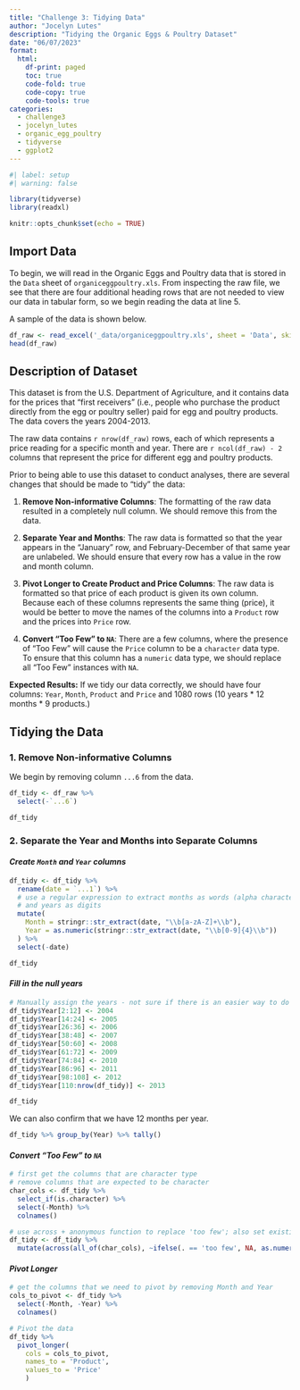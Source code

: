 ```yaml
---
title: "Challenge 3: Tidying Data"
author: "Jocelyn Lutes"
description: "Tidying the Organic Eggs & Poultry Dataset"
date: "06/07/2023"
format:
  html:
    df-print: paged
    toc: true
    code-fold: true
    code-copy: true
    code-tools: true
categories:
  - challenge3
  - jocelyn_lutes
  - organic_egg_poultry
  - tidyverse
  - ggplot2
---
```


```r
#| label: setup
#| warning: false

library(tidyverse)
library(readxl)

knitr::opts_chunk$set(echo = TRUE)
```

## Import Data

To begin, we will read in the Organic Eggs and Poultry data that is stored in the `Data` sheet of `organiceggpoultry.xls`. From inspecting the raw file, we see that there are four additional heading rows that are not needed to view our data in tabular form, so we begin reading the data at line 5. 

A sample of the data is shown below.

``` r
df_raw <- read_excel('_data/organiceggpoultry.xls', sheet = 'Data', skip = 4)
head(df_raw)
```

## Description of Dataset

This dataset is from the U.S. Department of Agriculture, and it contains data for the prices that "first receivers" (i.e., people who purchase the product directly from the egg or poultry seller) paid for egg and poultry products. The data covers the years 2004-2013. 

The raw data contains `r nrow(df_raw)` rows, each of which represents a price reading for a specific month and year. There are `r ncol(df_raw) - 2` columns that represent the price for different egg and poultry products.

Prior to being able to use this dataset to conduct analyses, there are several changes that should be made to "tidy" the data:

1. **Remove Non-informative Columns**: The formatting of the raw data resulted in a completely null column. We should remove this from the data.

2. **Separate Year and Months**: The raw data is formatted so that the year appears in the "January" row, and February-December of that same year are unlabeled. We should ensure that every row has a value in the row and month column.

3. **Pivot Longer to Create Product and Price Columns**: The raw data is formatted so that price of each product is given its own column. Because each of these columns represents the same thing (price), it would be better to move the names of the columns into a `Product` row and the prices into `Price` row. 

4. **Convert "Too Few" to `NA`**: There are a few columns, where the presence of "Too Few" will cause the `Price` column to be a `character` data type. To ensure that this column has a `numeric` data type, we should replace all "Too Few" instances with `NA`.

**Expected Results:**
If we tidy our data correctly, we should have four columns: `Year`, `Month`, `Product` and `Price` and 1080 rows (10 years * 12 months * 9 products.)

## Tidying the Data

### 1. Remove Non-informative Columns
We begin by removing column `...6` from the data.
``` r
df_tidy <- df_raw %>% 
  select(-`...6`)

df_tidy
```

### 2. Separate the Year and Months into Separate Columns

#### *Create `Month` and `Year` columns*
``` r
df_tidy <- df_tidy %>%
  rename(date = `...1`) %>%
  # use a regular expression to extract months as words (alpha characters only)
  # and years as digits
  mutate(
    Month = stringr::str_extract(date, "\\b[a-zA-Z]+\\b"),
    Year = as.numeric(stringr::str_extract(date, "\\b[0-9]{4}\\b"))
  ) %>%
  select(-date)

df_tidy
```

#### *Fill in the null years*
``` r
# Manually assign the years - not sure if there is an easier way to do this!
df_tidy$Year[2:12] <- 2004
df_tidy$Year[14:24] <- 2005
df_tidy$Year[26:36] <- 2006
df_tidy$Year[38:48] <- 2007
df_tidy$Year[50:60] <- 2008
df_tidy$Year[61:72] <- 2009
df_tidy$Year[74:84] <- 2010
df_tidy$Year[86:96] <- 2011
df_tidy$Year[98:108] <- 2012
df_tidy$Year[110:nrow(df_tidy)] <- 2013

df_tidy
```

We can also confirm that we have 12 months per year.
```r
df_tidy %>% group_by(Year) %>% tally()
```

#### *Convert "Too Few" to `NA`*
``` r
# first get the columns that are character type
# remove columns that are expected to be character
char_cols <- df_tidy %>% 
  select_if(is.character) %>% 
  select(-Month) %>% 
  colnames()

# use across + anonymous function to replace 'too few'; also set existing numbers to numeric type
df_tidy <- df_tidy %>%
  mutate(across(all_of(char_cols), ~ifelse(. == 'too few', NA, as.numeric(.))))
```
#### *Pivot Longer*

``` r
# get the columns that we need to pivot by removing Month and Year
cols_to_pivot <- df_tidy %>%
  select(-Month, -Year) %>%
  colnames()

# Pivot the data
df_tidy %>%
  pivot_longer(
    cols = cols_to_pivot, 
    names_to = 'Product', 
    values_to = 'Price'
    )
```